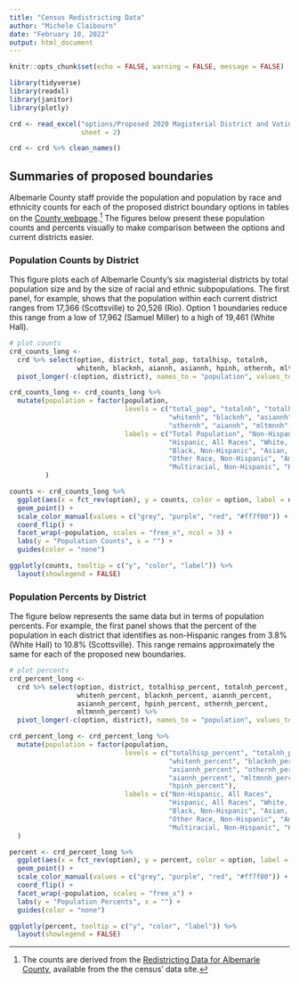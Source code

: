 ```yaml
---
title: "Census Redistricting Data"
author: "Michele Claibourn"
date: "February 10, 2022"
output: html_document
---
```

```r
knitr::opts_chunk$set(echo = FALSE, warning = FALSE, message = FALSE)

library(tidyverse)
library(readxl)
library(janitor)
library(plotly)

crd <- read_excel("options/Proposed 2020 Magisterial District and Voting Precincts Demographics_Final.xlsx",
                  sheet = 2)

crd <- crd %>% clean_names()
```


## Summaries of proposed boundaries

Albemarle County staff provide the population and population by race and ethnicity counts for each of the proposed district boundary options in tables on the [County webpage](https://albemarle.legistar.com/View.ashx?M=F&ID=10428563&GUID=51C74483-49E2-41D9-97C8-F9B94CB37C6B).[^1] The figures below present these population counts and percents visually to make comparison between the options and current districts easier.

### Population Counts by District

This figure plots each of Albemarle County's six magisterial districts by total population size and by the size of racial and ethnic subpopulations. The first panel, for example, shows that the population within each current district ranges from 17,366 (Scottsville) to 20,526 (Rio). Option 1 boundaries reduce this range from a low of 17,962 (Samuel Miller) to a high of 19,461 (White Hall).

```r
# plot counts
crd_counts_long <-
  crd %>% select(option, district, total_pop, totalhisp, totalnh,
                 whitenh, blacknh, aiannh, asiannh, hpinh, othernh, mltmnnh) %>% 
  pivot_longer(-c(option, district), names_to = "population", values_to = "counts")

crd_counts_long <- crd_counts_long %>% 
  mutate(population = factor(population, 
                             levels = c("total_pop", "totalnh", "totalhisp",
                                        "whitenh", "blacknh", "asiannh",
                                        "othernh", "aiannh", "mltmnnh", "hpinh"),
                             labels = c("Total Population", "Non-Hispanic, All Races",
                                        "Hispanic, All Races", "White, Non-Hispanic",
                                        "Black, Non-Hispanic", "Asian, Non-Hispanic",
                                        "Other Race, Non-Hispanic", "American Indian, Alaskan Native, NH",
                                        "Multiracial, Non-Hispanic", "Hawaiian, Pacific Islander, NH"))
         )

counts <- crd_counts_long %>% 
  ggplot(aes(x = fct_rev(option), y = counts, color = option, label = district)) +
  geom_point() +
  scale_color_manual(values = c("grey", "purple", "red", "#ff7f00")) +
  coord_flip() +
  facet_wrap(~population, scales = "free_x", ncol = 3) +
  labs(y = "Population Counts", x = "") +
  guides(color = "none")

ggplotly(counts, tooltip = c("y", "color", "label")) %>% 
  layout(showlegend = FALSE)

```

### Population Percents by District

The figure below represents the same data but in terms of population percents. For example, the first panel shows that the percent of the population in each district that identifies as non-Hispanic ranges from 3.8% (White Hall) to 10.8% (Scottsville). This range remains approximately the same for each of the proposed new boundaries.

```r
# plot percents
crd_percent_long <-
  crd %>% select(option, district, totalhisp_percent, totalnh_percent,
                 whitenh_percent, blacknh_percent, aiannh_percent, 
                 asiannh_percent, hpinh_percent, othernh_percent, 
                 mltmnnh_percent) %>% 
  pivot_longer(-c(option, district), names_to = "population", values_to = "percent")

crd_percent_long <- crd_percent_long %>% 
  mutate(population = factor(population, 
                             levels = c("totalhisp_percent", "totalnh_percent",
                                        "whitenh_percent", "blacknh_percent", 
                                        "asiannh_percent", "othernh_percent", 
                                        "aiannh_percent", "mltmnnh_percent", 
                                        "hpinh_percent"),
                             labels = c("Non-Hispanic, All Races",
                                        "Hispanic, All Races", "White, Non-Hispanic",
                                        "Black, Non-Hispanic", "Asian, Non-Hispanic",
                                        "Other Race, Non-Hispanic", "American Indian, Alaskan Native, NH",
                                        "Multiracial, Non-Hispanic", "Hawaiian, Pacific Islander, NH"))
  )

percent <- crd_percent_long %>% 
  ggplot(aes(x = fct_rev(option), y = percent, color = option, label = district)) +
  geom_point() +
  scale_color_manual(values = c("grey", "purple", "red", "#ff7f00")) +
  coord_flip() +
  facet_wrap(~population, scales = "free_x") +
  labs(y = "Population Percents", x = "") +
  guides(color = "none")

ggplotly(percent, tooltip = c("y", "color", "label")) %>% 
  layout(showlegend = FALSE)


```


[^1]: The counts are derived from the [Redistricting Data for Albemarle County](https://data.census.gov/cedsci/all?g=0500000US51003%241000000&y=2020&d=DEC%20Redistricting%20Data%20%28PL%2094-171%29), available from the the census' data site. 
